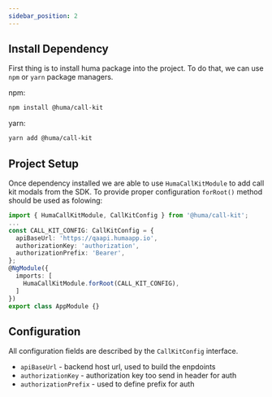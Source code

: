 ```yaml
---
sidebar_position: 2
---
```


## Install Dependency

First thing is to install huma package into the project. To do that, we can use `npm` or `yarn` package managers.

npm:
```bash
npm install @huma/call-kit
```

yarn:
```bash
yarn add @huma/call-kit
```

## Project Setup

Once dependency installed we are able to use `HumaCallKitModule` to add call kit modals from the SDK.
To provide proper configuration `forRoot()` method should be used as folowing:

```typescript
import { HumaCallKitModule, CallKitConfig } from '@huma/call-kit';
...
const CALL_KIT_CONFIG: CallKitConfig = {
  apiBaseUrl: 'https://qaapi.humaapp.io',
  authorizationKey: 'authorization',
  authorizationPrefix: 'Bearer',
};
@NgModule({
  imports: [
    HumaCallKitModule.forRoot(CALL_KIT_CONFIG),
  ]
})
export class AppModule {}
```

## Configuration

All configuration fields are described by the `CallKitConfig` interface.

- `apiBaseUrl` - backend host url, used to build the enpdoints
- `authorizationKey` - authorization key too send in header for auth
- `authorizationPrefix` - used to define prefix for auth